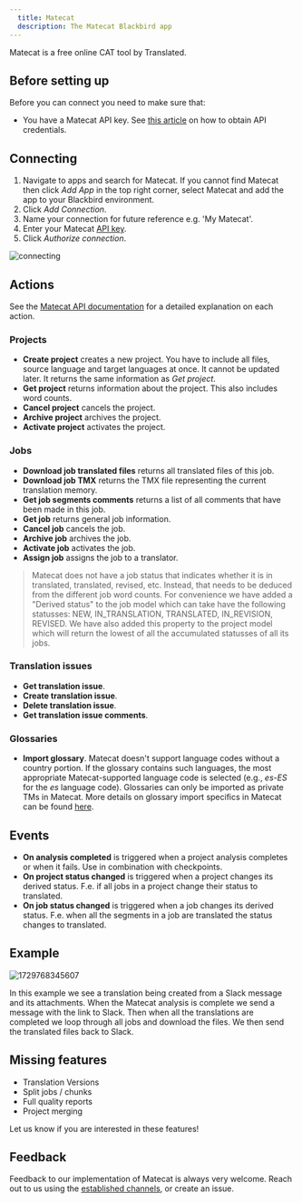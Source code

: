 ```yaml
---
  title: Matecat
  description: The Matecat Blackbird app
---
```


<LinkCard title="View on Github" target="_blank" href="https://github.com/bb-io/Matecat" icon="github" />

Matecat is a free online CAT tool by Translated.

## Before setting up

Before you can connect you need to make sure that:

- You have a Matecat API key. See [this article](https://guides.matecat.com/obtaining-api-credentials) on how to obtain API credentials.

## Connecting

1. Navigate to apps and search for Matecat. If you cannot find Matecat then click _Add App_ in the top right corner, select Matecat and add the app to your Blackbird environment.
2. Click _Add Connection_.
3. Name your connection for future reference e.g. 'My Matecat'.
4. Enter your Matecat [API key](https://guides.matecat.com/obtaining-api-credentials).
5. Click _Authorize connection_.

![connecting](https://raw.githubusercontent.com/bb-io/Matecat/main/image/README/1693310380983.png)

## Actions

See the [Matecat API documentation](https://www.matecat.com/api/docs#/) for a detailed explanation on each action.

### Projects

- **Create project** creates a new project. You have to include all files, source language and target languages at once. It cannot be updated later. It returns the same information as _Get project_.
- **Get project** returns information about the project. This also includes word counts.
- **Cancel project** cancels the project.
- **Archive project** archives the project.
- **Activate project** activates the project.

### Jobs

- **Download job translated files** returns all translated files of this job.
- **Download job TMX** returns the TMX file representing the current translation memory.
- **Get job segments comments** returns a list of all comments that have been made in this job.
- **Get job** returns general job information.
- **Cancel job** cancels the job.
- **Archive job** archives the job.
- **Activate job** activates the job.
- **Assign job** assigns the job to a translator.

> Matecat does not have a job status that indicates whether it is in translated, translated, revised, etc. Instead, that needs to be deduced from the different job word counts. For convenience we have added a "Derived status" to the job model which can take have the following statusses: NEW, IN_TRANSLATION, TRANSLATED, IN_REVISION, REVISED. We have also added this property to the project model which will return the lowest of all the accumulated statusses of all its jobs.

### Translation issues

- **Get translation issue**.
- **Create translation issue**.
- **Delete translation issue**.
- **Get translation issue comments**.

### Glossaries

- **Import glossary**. Matecat doesn't support language codes without a country portion. If the glossary contains such languages, the most appropriate Matecat-supported language code is selected (e.g., _es-ES_ for the _es_ language code). Glossaries can only be imported as private TMs in Matecat. More details on glossary import specifics in Matecat can be found [here](https://guides.matecat.com/how-to-add-a-glossary).

## Events

- **On analysis completed** is triggered when a project analysis completes or when it fails. Use in combination with checkpoints.
- **On project status changed** is triggered when a project changes its derived status. F.e. if all jobs in a project change their status to translated.
- **On job status changed** is triggered when a job changes its derived status. F.e. when all the segments in a job are translated the status changes to translated.

## Example

![1729768345607](https://raw.githubusercontent.com/bb-io/Matecat/main/image/README/1729768345607.png)

In this example we see a translation being created from a Slack message and its attachments. When the Matecat analysis is complete we send a message with the link to Slack. Then when all the translations are completed we loop through all jobs and download the files. We then send the translated files back to Slack.

## Missing features

- Translation Versions
- Split jobs / chunks
- Full quality reports
- Project merging

Let us know if you are interested in these features!

## Feedback

Feedback to our implementation of Matecat is always very welcome. Reach out to us using the [established channels](https://www.blackbird.io/), or create an issue.

